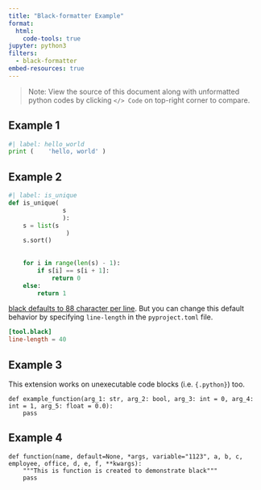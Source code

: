 ```yaml
---
title: "Black-formatter Example"
format: 
  html:
    code-tools: true
jupyter: python3
filters:
  - black-formatter
embed-resources: true
---
```


> Note: View the source of this document along with unformatted python codes by clicking `</> Code` on top-right corner to compare.

## Example 1

```python
#| label: hello_world
print (    'hello, world' )
```

## Example 2

```python
#| label: is_unique
def is_unique(
               s
               ):
    s = list(s
                )
    s.sort()
 
 
    for i in range(len(s) - 1):
        if s[i] == s[i + 1]:
            return 0
    else:
        return 1
```


[black defaults to 88 character per line](https://black.readthedocs.io/en/stable/the_black_code_style/current_style.html#line-length). But you can change this default behavior
by specifying `line-length` in the `pyproject.toml` file.

```.toml
[tool.black]
line-length = 40
```


## Example 3

This extension works on unexecutable code blocks (i.e. `{.python}`) too.


```.python
def example_function(arg_1: str, arg_2: bool, arg_3: int = 0, arg_4: int = 1, arg_5: float = 0.0):
    pass
```


## Example 4

```.python
def function(name, default=None, *args, variable="1123", a, b, c, employee, office, d, e, f, **kwargs):
    """This is function is created to demonstrate black"""
    pass
```



